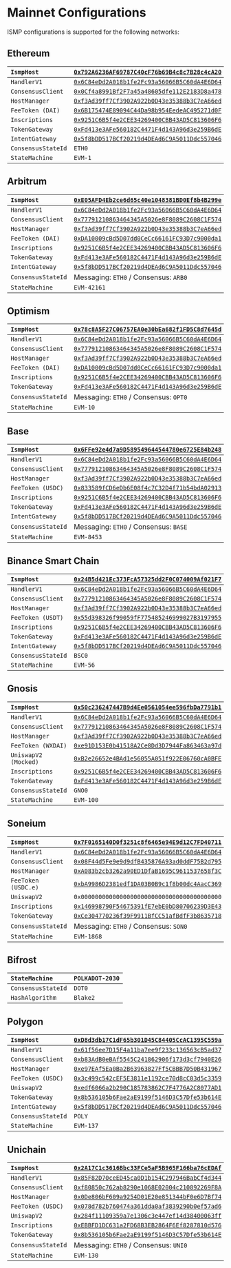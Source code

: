 # Mainnet Configurations

ISMP configurations is supported for the following networks:

## Ethereum

| `IsmpHost` | [`0x792A6236AF69787C40cF76b69B4c8c7B28c4cA20`](https://etherscan.io/address/0x792A6236AF69787C40cF76b69B4c8c7B28c4cA20) |
|:------------|:-----|
| `HandlerV1` | [`0x6C84eDd2A018b1fe2Fc93a56066B5C60dA4E6D64`](https://etherscan.io/address/0x6C84eDd2A018b1fe2Fc93a56066B5C60dA4E6D64) |
| `ConsensusClient` | [`0x0Cf4a8991Bf2F7a45a48605dfe112E2183D8a478`](https://etherscan.io/address/0x0Cf4a8991Bf2F7a45a48605dfe112E2183D8a478) |
| `HostManager` | [`0xf3Ad39ff7Cf3902A922b0D43e35388b3C7eA66ed`](https://etherscan.io/address/0xf3Ad39ff7Cf3902A922b0D43e35388b3C7eA66ed) |
| `FeeToken (DAI)` | [`0x6B175474E89094C44Da98b954EedeAC495271d0F`](https://etherscan.io/address/0x6B175474E89094C44Da98b954EedeAC495271d0F) |
| `Inscriptions` | [`0x9251C6B5f4e2CEE34269400CBB43AD5C813606F6`](https://etherscan.io/address/0x9251C6B5f4e2CEE34269400CBB43AD5C813606F6) |
| `TokenGateway` | [`0xFd413e3AFe560182C4471F4d143A96d3e259B6dE`](https://etherscan.io/address/0xFd413e3AFe560182C4471F4d143A96d3e259B6dE) |
| `IntentGateway` | [`0x5f8bDD517BCf20219d4DEAd6C9A5011Ddc557046`](https://etherscan.io/address/0x5f8bDD517BCf20219d4DEAd6C9A5011Ddc557046) |
| `ConsensusStateId` | `ETH0` |
| `StateMachine` | `EVM-1` |


## Arbitrum


| `IsmpHost` | [`0xE05AFD4Eb2ce6d65c40e1048381BD0Ef8b4B299e`](https://arbiscan.io/address/0xE05AFD4Eb2ce6d65c40e1048381BD0Ef8b4B299e) |
|:------------|:-----|
| `HandlerV1` | [`0x6C84eDd2A018b1fe2Fc93a56066B5C60dA4E6D64`](https://arbiscan.io/address/0x6C84eDd2A018b1fe2Fc93a56066B5C60dA4E6D64) |
| `ConsensusClient` | [`0x77791210863464345A5026e8F8089C2608C1F574`](https://arbiscan.io/address/0x77791210863464345A5026e8F8089C2608C1F574) |
| `HostManager` | [`0xf3Ad39ff7Cf3902A922b0D43e35388b3C7eA66ed`](https://arbiscan.io/address/0xf3Ad39ff7Cf3902A922b0D43e35388b3C7eA66ed) |
| `FeeToken (DAI)` | [`0xDA10009cBd5D07dd0CeCc66161FC93D7c9000da1`](https://arbiscan.io/address/0xDA10009cBd5D07dd0CeCc66161FC93D7c9000da1) |
| `Inscriptions` | [`0x9251C6B5f4e2CEE34269400CBB43AD5C813606F6`](https://arbiscan.io/address/0x9251C6B5f4e2CEE34269400CBB43AD5C813606F6) |
| `TokenGateway` | [`0xFd413e3AFe560182C4471F4d143A96d3e259B6dE`](https://arbiscan.io/address/0xFd413e3AFe560182C4471F4d143A96d3e259B6dE) |
| `IntentGateway` | [`0x5f8bDD517BCf20219d4DEAd6C9A5011Ddc557046`](https://arbiscan.io/address/0x5f8bDD517BCf20219d4DEAd6C9A5011Ddc557046) |
| `ConsensusStateId` | Messaging: `ETH0` / Consensus: `ARB0` |
| `StateMachine` | `EVM-42161` |

## Optimism


| `IsmpHost` | [`0x78c8A5F27C06757EA0e30bEa682f1FD5C8d7645d`](https://optimistic.etherscan.io/address/0x78c8A5F27C06757EA0e30bEa682f1FD5C8d7645d) |
|:------------|:-----|
| `HandlerV1` | [`0x6C84eDd2A018b1fe2Fc93a56066B5C60dA4E6D64`](https://optimistic.etherscan.io/address/0x6C84eDd2A018b1fe2Fc93a56066B5C60dA4E6D64) |
| `ConsensusClient` | [`0x77791210863464345A5026e8F8089C2608C1F574`](https://optimistic.etherscan.io/address/0x77791210863464345A5026e8F8089C2608C1F574) |
| `HostManager` | [`0xf3Ad39ff7Cf3902A922b0D43e35388b3C7eA66ed`](https://optimistic.etherscan.io/address/0xf3Ad39ff7Cf3902A922b0D43e35388b3C7eA66ed) |
| `FeeToken (DAI)` | [`0xDA10009cBd5D07dd0CeCc66161FC93D7c9000da1`](https://optimistic.etherscan.io/address/0xDA10009cBd5D07dd0CeCc66161FC93D7c9000da1) |
| `Inscriptions` | [`0x9251C6B5f4e2CEE34269400CBB43AD5C813606F6`](https://optimistic.etherscan.io/address/0x9251C6B5f4e2CEE34269400CBB43AD5C813606F6) |
| `TokenGateway` | [`0xFd413e3AFe560182C4471F4d143A96d3e259B6dE`](https://optimistic.etherscan.io/address/0xFd413e3AFe560182C4471F4d143A96d3e259B6dE) |
| `ConsensusStateId` | Messaging: `ETH0` / Consensus: `OPT0` |
| `StateMachine` | `EVM-10` |

## Base

| `IsmpHost` | [`0x6FFe92e4d7a9D589549644544780e6725E84b248`](https://basescan.org/address/0x6FFe92e4d7a9D589549644544780e6725E84b248) |
|:------------|:-----|
| `HandlerV1` | [`0x6C84eDd2A018b1fe2Fc93a56066B5C60dA4E6D64`](https://basescan.org/address/0x6C84eDd2A018b1fe2Fc93a56066B5C60dA4E6D64) |
| `ConsensusClient` | [`0x77791210863464345A5026e8F8089C2608C1F574`](https://basescan.org/address/0x77791210863464345A5026e8F8089C2608C1F574) |
| `HostManager` | [`0xf3Ad39ff7Cf3902A922b0D43e35388b3C7eA66ed`](https://basescan.org/address/0xf3Ad39ff7Cf3902A922b0D43e35388b3C7eA66ed) |
| `FeeToken (USDC)` | [`0x833589fCD6eDb6E08f4c7C32D4f71b54bdA02913`](https://basescan.org/address/0x833589fCD6eDb6E08f4c7C32D4f71b54bdA02913) |
| `Inscriptions` | [`0x9251C6B5f4e2CEE34269400CBB43AD5C813606F6`](https://basescan.org/address/0x9251C6B5f4e2CEE34269400CBB43AD5C813606F6) |
| `TokenGateway` | [`0xFd413e3AFe560182C4471F4d143A96d3e259B6dE`](https://basescan.org/address/0xFd413e3AFe560182C4471F4d143A96d3e259B6dE) |
| `IntentGateway` | [`0x5f8bDD517BCf20219d4DEAd6C9A5011Ddc557046`](https://basescan.org/address/0x5f8bDD517BCf20219d4DEAd6C9A5011Ddc557046) |
| `ConsensusStateId` | Messaging: `ETH0` / Consensus: `BASE` |
| `StateMachine` | `EVM-8453` |

## Binance Smart Chain


| `IsmpHost` | [`0x24B5d421Ec373FcA57325dd2F0C074009Af021F7`](https://bscscan.com/address/0x24B5d421Ec373FcA57325dd2F0C074009Af021F7) |
|:------------|:-----|
| `HandlerV1` | [`0x6C84eDd2A018b1fe2Fc93a56066B5C60dA4E6D64`](https://bscscan.com/address/0x6C84eDd2A018b1fe2Fc93a56066B5C60dA4E6D64) |
| `ConsensusClient` | [`0x77791210863464345A5026e8F8089C2608C1F574`](https://bscscan.com/address/0x77791210863464345A5026e8F8089C2608C1F574) |
| `HostManager` | [`0xf3Ad39ff7Cf3902A922b0D43e35388b3C7eA66ed`](https://bscscan.com/address/0xf3Ad39ff7Cf3902A922b0D43e35388b3C7eA66ed) |
| `FeeToken (USDT)` | [`0x55d398326f99059fF775485246999027B3197955`](https://bscscan.com/address/0x55d398326f99059fF775485246999027B3197955) |
| `Inscriptions` | [`0x9251C6B5f4e2CEE34269400CBB43AD5C813606F6`](https://bscscan.com/address/0x9251C6B5f4e2CEE34269400CBB43AD5C813606F6) |
| `TokenGateway` | [`0xFd413e3AFe560182C4471F4d143A96d3e259B6dE`](https://bscscan.com/address/0xFd413e3AFe560182C4471F4d143A96d3e259B6dE) |
| `IntentGateway` | [`0x5f8bDD517BCf20219d4DEAd6C9A5011Ddc557046`](https://bscscan.com/address/0x5f8bDD517BCf20219d4DEAd6C9A5011Ddc557046) |
| `ConsensusStateId` | `BSC0` |
| `StateMachine` | `EVM-56` |

## Gnosis


| `IsmpHost` | [`0x50c236247447B9d4Ee0561054ee596fbDa7791b1`](https://gnosisscan.io/address/0x50c236247447B9d4Ee0561054ee596fbDa7791b1) |
|:------------|:-----|
| `HandlerV1` | [`0x6C84eDd2A018b1fe2Fc93a56066B5C60dA4E6D64`](https://gnosisscan.io/address/0x6C84eDd2A018b1fe2Fc93a56066B5C60dA4E6D64) |
| `ConsensusClient` | [`0x77791210863464345A5026e8F8089C2608C1F574`](https://gnosisscan.io/address/0x77791210863464345A5026e8F8089C2608C1F574) |
| `HostManager` | [`0xf3Ad39ff7Cf3902A922b0D43e35388b3C7eA66ed`](https://gnosisscan.io/address/0xf3Ad39ff7Cf3902A922b0D43e35388b3C7eA66ed) |
| `FeeToken (WXDAI)` | [`0xe91D153E0b41518A2Ce8Dd3D7944Fa863463a97d`](https://gnosisscan.io/address/0xe91D153E0b41518A2Ce8Dd3D7944Fa863463a97d) |
| `UniswapV2 (Mocked)` | [`0xB2e26652e4BAd1e56055A051f922E06760cA0BFE`](https://gnosisscan.io/address/0xB2e26652e4BAd1e56055A051f922E06760cA0BFE) |
| `Inscriptions` | [`0x9251C6B5f4e2CEE34269400CBB43AD5C813606F6`](https://gnosisscan.io/address/0x9251C6B5f4e2CEE34269400CBB43AD5C813606F6) |
| `TokenGateway` | [`0xFd413e3AFe560182C4471F4d143A96d3e259B6dE`](https://gnosisscan.io/address/0xFd413e3AFe560182C4471F4d143A96d3e259B6dE) |
| `ConsensusStateId` | `GNO0` |
| `StateMachine` | `EVM-100` |

## Soneium


| `IsmpHost` | [`0x7F0165140D0f3251c8f6465e94E9d12C7FD40711`](https://soneium.blockscout.com/address/0x7F0165140D0f3251c8f6465e94E9d12C7FD40711) |
|:------------|:-----|
| `HandlerV1` | [`0x6C84eDd2A018b1fe2Fc93a56066B5C60dA4E6D64`](https://soneium.blockscout.com/address/0x6C84eDd2A018b1fe2Fc93a56066B5C60dA4E6D64) |
| `ConsensusClient` | [`0x08F44d5Fe9e9d9dfB435876A93ad0ddF75B2d795`](https://soneium.blockscout.com/address/0x08F44d5Fe9e9d9dfB435876A93ad0ddF75B2d795) |
| `HostManager` | [`0xA083b2cb3262a90ED1DfaB1695C9611537658f3C`](https://soneium.blockscout.com/address/0xA083b2cb3262a90ED1DfaB1695C9611537658f3C) |
| `FeeToken (USDC.e)` | [`0xbA9986D2381edf1DA03B0B9c1f8b00dc4AacC369`](https://soneium.blockscout.com/address/0xbA9986D2381edf1DA03B0B9c1f8b00dc4AacC369) |
| `UniswapV2` | `0x0000000000000000000000000000000000000000` |
| `Inscriptions` | [`0x146998790F54675391fE7ebE0bD80706239D3E43`](https://soneium.blockscout.com/address/0x146998790F54675391fE7ebE0bD80706239D3E43) |
| `TokenGateway` | [`0xCe304770236f39F9911BfCC51afBdfF3b8635718`](https://soneium.blockscout.com/address/0xCe304770236f39F9911BfCC51afBdfF3b8635718) |
| `ConsensusStateId` | Messaging: `ETH0` / Consensus: `SON0` |
| `StateMachine` | `EVM-1868` |

## Bifrost
| `StateMachine` | `POLKADOT-2030` |
|:------------|:-----|
| `ConsensusStateId` | `DOT0` |
| `HashAlgorithm` | `Blake2` |

## Polygon


| `IsmpHost` | [`0xD8d3db17C1dF65b301D45C84405CcAC1395C559a`](https://polygonscan.com/address/0xD8d3db17C1dF65b301D45C84405CcAC1395C559a) |
|:------------|:-----|
| `HandlerV1` | [`0x61f56ee7D15F4a11ba7ee9f233c136563cB5ad37`](https://polygonscan.com/address/0x61f56ee7D15F4a11ba7ee9f233c136563cB5ad37) |
| `ConsensusClient` | [`0xb83AdB0eBAf5545C241862906f173d3cf7940E26`](https://polygonscan.com/address/0xb83AdB0eBAf5545C241862906f173d3cf7940E26) |
| `HostManager` | [`0xe97EAf5Ea0Ba2B63963827Ff5CBBB7D50B431967`](https://polygonscan.com/address/0xe97EAf5Ea0Ba2B63963827Ff5CBBB7D50B431967) |
| `FeeToken (USDC)` | [`0x3c499c542cEF5E3811e1192ce70d8cC03d5c3359`](https://polygonscan.com/address/0x3c499c542cEF5E3811e1192ce70d8cC03d5c3359) |
| `UniswapV2` | [`0xedf6066a2b290C185783862C7F4776A2C8077AD1`](https://polygonscan.com/address/0xedf6066a2b290C185783862C7F4776A2C8077AD1) |
| `TokenGateway` | [`0x8b536105b6Fae2aE9199f5146D3C57Dfe53b614E`](https://polygonscan.com/address/0x8b536105b6Fae2aE9199f5146D3C57Dfe53b614E) |
| `IntentGateway` | [`0x5f8bDD517BCf20219d4DEAd6C9A5011Ddc557046`](https://polygonscan.com/address/0x5f8bDD517BCf20219d4DEAd6C9A5011Ddc557046) |
| `ConsensusStateId` | `POLY` |
| `StateMachine` | `EVM-137` |

## Unichain


| `IsmpHost` | [`0x2A17C1c3616Bbc33FCe5aF5B965F166ba76cEDAf`](https://uniscan.xyz/address/0x2A17C1c3616Bbc33FCe5aF5B965F166ba76cEDAf) |
|:------------|:-----|
| `HandlerV1` | [`0x85F82D70ceED45ca0D1b154C297946BabCf4d344`](https://uniscan.xyz/address/0x85F82D70ceED45ca0D1b154C297946BabCf4d344) |
| `ConsensusClient` | [`0xf80850c762ab8290e1068E02004c210892269F8A`](https://uniscan.xyz/address/0xf80850c762ab8290e1068E02004c210892269F8A) |
| `HostManager` | [`0x0De806bF609a9254D01E20e851344bF0e6D7Bf74`](https://uniscan.xyz/address/0x0De806bF609a9254D01E20e851344bF0e6D7Bf74) |
| `FeeToken (USDC)` | [`0x078d782b760474a361dda0af3839290b0ef57ad6`](https://uniscan.xyz/address/0x078d782b760474a361dda0af3839290b0ef57ad6) |
| `UniswapV2` | [`0x284f11109359a7e1306c3e447ef14d38400063ff`](https://uniscan.xyz/address/0x284f11109359a7e1306c3e447ef14d38400063ff) |
| `Inscriptions` | [`0xEBBFD1DC631a2FD68B3EB2864F6Ef8287810d576`](https://uniscan.xyz/address/0xEBBFD1DC631a2FD68B3EB2864F6Ef8287810d576) |
| `TokenGateway` | [`0x8b536105b6Fae2aE9199f5146D3C57Dfe53b614E`](https://uniscan.xyz/address/0x8b536105b6Fae2aE9199f5146D3C57Dfe53b614E) |
| `ConsensusStateId` | Messaging: `ETH0` / Consensus: `UNI0` |
| `StateMachine` | `EVM-130` |
